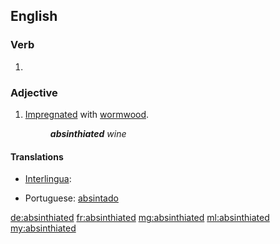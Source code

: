 ==English==

===Verb===
{{head|en}}

# {{en-past of|absinthiate}}

===Adjective===
{{en-adj}}

# [[impregnated|Impregnated]] with [[wormwood]].
#: '''''absinthiated''' wine''

====Translations====
{{trans-top|impregnated with wormwood}}
* [[Interlingua]]: {{t-|ia|absinthiate}}
{{trans-mid}}
* Portuguese: [[absintado]]
{{trans-bottom}}

[[de:absinthiated]]
[[fr:absinthiated]]
[[mg:absinthiated]]
[[ml:absinthiated]]
[[my:absinthiated]]